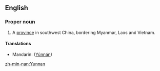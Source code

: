 ==English==

===Proper noun===
{{en-proper noun}}

# A [[province]] in southwest China, bordering Myanmar, Laos and Vietnam.

====Translations====
*Mandarin: {{zh-ts|雲南|云南}} ([[Yúnnán]])

[[zh-min-nan:Yunnan]]
